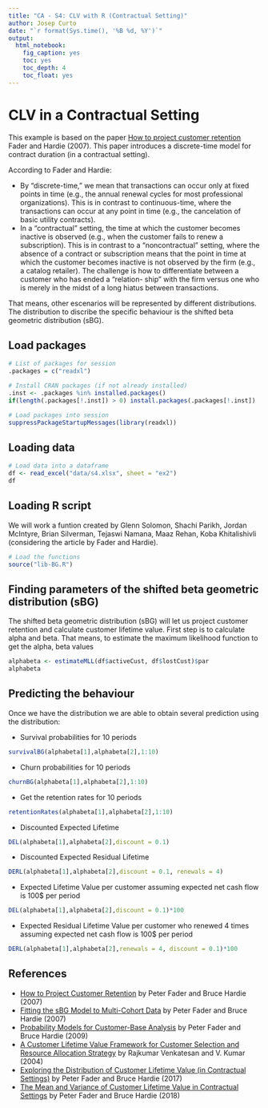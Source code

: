 ```yaml
---
title: "CA - S4: CLV with R (Contractual Setting)"
author: Josep Curto
date: "`r format(Sys.time(), '%B %d, %Y')`"
output: 
  html_notebook: 
    fig_caption: yes
    toc: yes
    toc_depth: 4
    toc_float: yes
---
```


# CLV in a Contractual Setting

This example is based on the paper [How to project customer retention](http://citeseerx.ist.psu.edu/viewdoc/download?doi=10.1.1.558.935&rep=rep1&type=pdf) Fader and Hardie (2007). This paper introduces a discrete-time model for contract duration (in a contractual setting).

According to Fader and Hardie:

- By “discrete-time,” we mean that transactions can occur only at fixed points in time (e.g., the annual renewal cycles for most professional organizations). This is in contrast to continuous-time, where the transactions can occur at any point in time (e.g., the cancelation of basic utility contracts).
- In a “contractual” setting, the time at which the customer becomes inactive is observed (e.g., when the customer fails to renew a subscription). This is in contrast to a “noncontractual” setting, where the absence of a contract or subscription means that the point in time at which the customer becomes inactive is not observed by the firm (e.g., a catalog retailer). The challenge is how to differentiate between a customer who has ended a “relation- ship” with the firm versus one who is merely in the midst of a long hiatus between transactions.

That means, other escenarios will be represented by different distributions. The distribution to discribe the specific behaviour is the shifted beta geometric distribution (sBG).

## Load packages

```r
# List of packages for session
.packages = c("readxl")

# Install CRAN packages (if not already installed)
.inst <- .packages %in% installed.packages()
if(length(.packages[!.inst]) > 0) install.packages(.packages[!.inst])

# Load packages into session 
suppressPackageStartupMessages(library(readxl))
```

## Loading data

```r
# Load data into a dataframe
df <- read_excel("data/s4.xlsx", sheet = "ex2")
df
```

## Loading R script

We will work a funtion created by Glenn Solomon, Shachi Parikh, Jordan McIntyre, Brian Silverman, Tejaswi Namana, Maaz Rehan, Koba Khitalishivli (considering the article by Fader and Hardie).

```r
# Load the functions
source("lib-BG.R")
```

## Finding parameters of the shifted beta geometric distribution (sBG)

The shifted beta geometric distribution (sBG) will let us project customer retention and calculate customer lifetime value. First step is to calculate alpha and beta. That means, to estimate the maximum likelihood function to get the alpha, beta values

```r
alphabeta <- estimateMLL(df$activeCust, df$lostCust)$par
alphabeta
```

## Predicting the behaviour

Once we have the distribution we are able to obtain several prediction using the distribution:

- Survival probabilities for 10 periods

```r
survivalBG(alphabeta[1],alphabeta[2],1:10)
```

- Churn probabilities for 10 periods

```r
churnBG(alphabeta[1],alphabeta[2],1:10)
```

- Get the retention rates for 10 periods

```r
retentionRates(alphabeta[1],alphabeta[2],1:10)
```

- Discounted Expected Lifetime

```r
DEL(alphabeta[1],alphabeta[2],discount = 0.1)
```

- Discounted Expected Residual Lifetime

```r
DERL(alphabeta[1],alphabeta[2],discount = 0.1, renewals = 4)
```

- Expected Lifetime Value per customer assuming expected net cash flow is 100$ per period

```r
DEL(alphabeta[1],alphabeta[2],discount = 0.1)*100
```

- Expected Residual Lifetime Value per customer who renewed 4 times assuming expected net cash flow is 100$ per period

```r
DERL(alphabeta[1],alphabeta[2],renewals = 4, discount = 0.1)*100
```

## References

- [How to Project Customer Retention](http://citeseerx.ist.psu.edu/viewdoc/download?doi=10.1.1.558.935&rep=rep1&type=pdf) by Peter Fader and Bruce Hardie (2007)
- [Fitting the sBG Model to Multi-Cohort Data](http://brucehardie.com/notes/017/) by Peter Fader and Bruce Hardie (2007)
- [Probability Models for Customer-Base Analysis](https://faculty.wharton.upenn.edu/wp-content/uploads/2012/04/Fader_hardie_jim_09.pdf) by Peter Fader and Bruce Hardie (2009)
- [A Customer Lifetime Value Framework for Customer Selection and Resource Allocation Strategy](https://blogs.darden.virginia.edu/venkatesanr/files/2012/07/CLV_ORA-JM.pdf) by Rajkumar Venkatesan and V. Kumar (2004)
- [Exploring the Distribution of Customer Lifetime Value (in Contractual Settings)](http://www.brucehardie.com/notes/035/) by Peter Fader and Bruce Hardie (2017)
- [The Mean and Variance of Customer Lifetime Value in Contractual Settings](http://www.brucehardie.com/notes/036/) by Peter Fader and Bruce Hardie (2018)